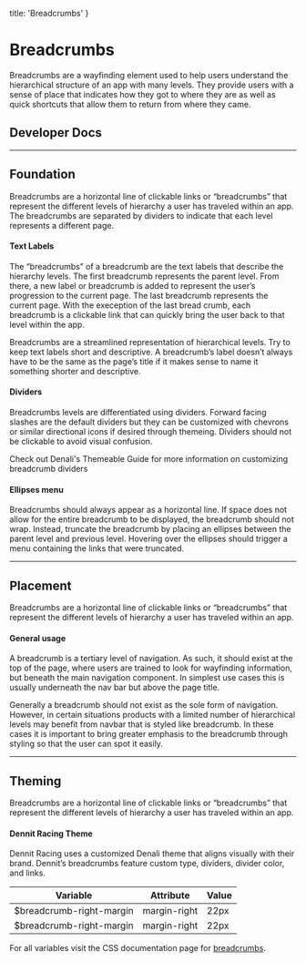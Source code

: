 
  title: 'Breadcrumbs'
}

# Breadcrumbs

Breadcrumbs are a wayfinding element used to help users understand the hierarchical structure of an app with many levels. They provide users with a sense of place that indicates how they got to where they are as well as quick shortcuts that allow them to return from where they came.

<!-- <iframe src="https://denali-design.github.io/denali-css/?path=/story/components-breadcrumbs--default" height="400px" width="100%" /> -->

## Developer Docs

<div className="row">
  <ResourceCard name="CSS" icon="css" caption="Avaiable Now" link="https://denali-design.github.io/denali-css/?path=/story/components-breadcrumbs--default" />
  <ResourceCard name="Ember" icon="ember" caption="Avaiable Now" link="https://denali-design.github.io/denali-ember/?path=/story/denalibreadcrumb--default" />
  <ResourceCard name="React" icon="react" caption="Coming Soon" disabled />
</div>

---

## Foundation

Breadcrumbs are a horizontal line of clickable links or “breadcrumbs” that represent the different levels of hierarchy a user has traveled within an app. The breadcrumbs are separated by dividers to indicate that each level represents a different page.

<SingleImage image="/images/components/breadcrumbs/foundation.png"/>

#### Text Labels

The “breadcrumbs” of a breadcrumb are the text labels that describe the hierarchy levels. The first breadcrumb represents the parent level. From there, a new label or breadcrumb is added to represent the user’s progression to the current page. The last breadcrumb represents the current page. With the exeception of the last bread crumb, each breadcrumb is a clickable link that can quickly bring the user back to that level within the app.

<DoubleImage 
  firstType="do"
  firstImage="/images/components/breadcrumbs/foundation-do.png"
  firstCaption="list the current page in a breadcrumnb as text instead of a link."
  secondType="dont"
  secondImage="/images/components/breadcrumbs/foundation-dont.png"
  secondCaption="list the current page in a breadcrumb as a link."
/>

Breadcrumbs are a streamlined representation of hierarchical levels. Try to keep text labels short and descriptive. A breadcrumb’s label doesn’t always have to be the same as the page’s title if it makes sense to name it something shorter and descriptive.

<SingleImage image="/images/components/breadcrumbs/foundation-2.png"/>

#### Dividers

Breadcrumbs levels are differentiated using dividers. Forward facing slashes are the default dividers but they can be customized with chevrons or similar directional icons if desired through themeing. Dividers should not be clickable to avoid visual confusion.

<SingleImage image="/images/components/breadcrumbs/dividers.png"/>

<Alert type="info" icon="paint-bucket">
  <p>Check out Denali's Themeable Guide for more information on customizing breadcrumb dividers</p>
</ Alert>

#### Ellipses menu

Breadcrumbs should always appear as a horizontal line. If space does not allow for the entire breadcrumb to be displayed, the breadcrumb should not wrap. Instead, truncate the breadcrumb by placing an ellipses between the parent level and previous level. Hovering over the ellipses should trigger a menu containing the links that were truncated.

<SingleImage image="/images/components/breadcrumbs/ellipses.png"/>

---

## Placement

Breadcrumbs are a horizontal line of clickable links or “breadcrumbs” that represent the different levels of hierarchy a user has traveled within an app.

#### General usage 

A breadcrumb is a tertiary level of navigation. As such, it should exist at the top of the page, where users are trained to look for wayfinding information, but beneath the main navigation component. In simplest use cases this is usually underneath the nav bar but above the page title.

<DoubleImage 
  firstType="do"
  firstImage="/images/components/breadcrumbs/placement-do.png"
  firstCaption="place a breadcrumb underneath the main navigation component, above the page’s content."
  secondType="dont"
  secondImage="/images/components/breadcrumbs/placement-dont.png"
  secondCaption="place breadcrumb within a page’s content."
/>

Generally a breadcrumb should not exist as the sole form of navigation. However, in certain situations products with a limited number of hierarchical levels may benefit from navbar that is styled like breadcrumb. In these cases it is important to bring greater emphasis to the breadcrumb through styling so that the user can spot it easily.

<SingleImage image="/images/components/breadcrumbs/placement.png"/>

---

## Theming

Breadcrumbs are a horizontal line of clickable links or “breadcrumbs” that represent the different levels of hierarchy a user has traveled within an app.

<div className="row m-b-40">
  <ResourceCard name="Denali Themeing" icon="paint-bucket" caption="How to guide" link="" />
</div>

#### Dennit Racing Theme 

Dennit Racing uses a customized Denali theme that aligns visually with their brand. Dennit’s breadcrumbs feature custom type, dividers, divider color, and links.

<SingleImage image="/images/components/breadcrumbs/theme.png"/>

|Variable|Attribute|Value|
|---|---|---|
|$breadcrumb-right-margin|margin-right|22px|
|$breadcrumb-right-margin|margin-right|22px|

For all variables visit the CSS documentation page for [breadcrumbs]().
